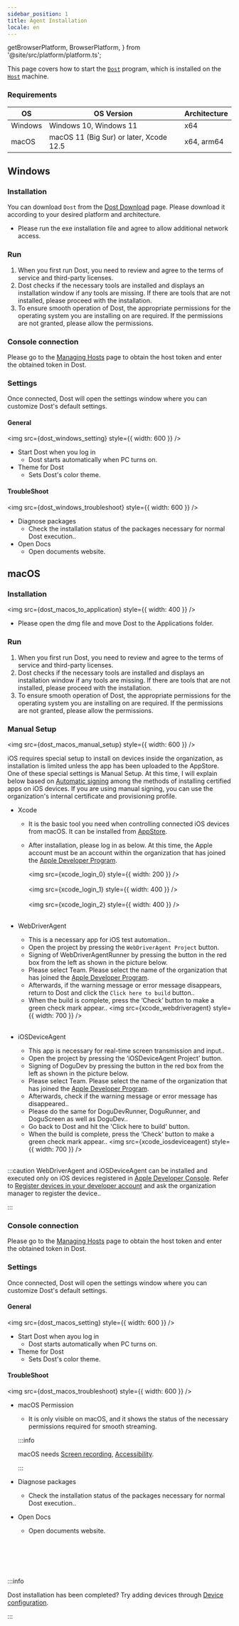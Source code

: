 ```yaml
---
sidebar_position: 1
title: Agent Installation
locale: en
---
```


  getBrowserPlatform,
  BrowserPlatform,
} from '@site/src/platform/platform.ts';

This page covers how to start the [`Dost`](/device-farm#host-and-dost) program, which is installed on the [`Host`](/device-farm#host-and-dost) machine.

### Requirements

| OS      | OS Version                              | Architecture |
| ------- | --------------------------------------- | ------------ |
| Windows | Windows 10, Windows 11                  | x64          |
| macOS   | macOS 11 (Big Sur) or later, Xcode 12.5 | x64, arm64   |

## Windows

### Installation

You can download `Dost` from the [Dost Download](https://dogutech.io/downloads/dost) page.
Please download it according to your desired platform and architecture.

- Please run the exe installation file and agree to allow additional
  network access.

### Run

1. When you first run Dost, you need to review and agree to the terms of service and third-party licenses.
2. Dost checks if the necessary tools are installed and displays an installation window if any tools are missing. If there are tools that are not installed, please proceed with the installation.
3. To ensure smooth operation of Dost, the appropriate permissions for the operating system you are installing on are required. If the permissions are not granted, please allow the permissions.

### Console connection

Please go to the [Managing Hosts](/management/organization/host) page to obtain the host token and enter the obtained token in Dost.

### Settings

Once connected, Dost will open the settings window where you can customize Dost's default settings.

#### General

<img src={dost_windows_setting} style={{ width: 600 }} />

- Start Dost when you log in
  - Dost starts automatically when PC turns on.
- Theme for Dost
  - Sets Dost's color theme.

#### TroubleShoot

<img src={dost_windows_troubleshoot} style={{ width: 600 }} />

- Diagnose packages
  - Check the installation status of the packages necessary for normal
    Dost execution..
- Open Docs
  - Open documents website.

## macOS

### Installation

<img src={dost_macos_to_application} style={{ width: 400 }} />

- Please open the dmg file and move Dost to the Applications folder.

### Run

1. When you first run Dost, you need to review and agree to the terms of service and third-party licenses.
2. Dost checks if the necessary tools are installed and displays an installation window if any tools are missing. If there are tools that are not installed, please proceed with the installation.
3. To ensure smooth operation of Dost, the appropriate permissions for the operating system you are installing on are required. If the permissions are not granted, please allow the permissions.

### Manual Setup

<img src={dost_macos_manual_setup} style={{ width: 600 }} />

iOS requires special setup to install on devices inside the organization, as installation is limited unless the app has been uploaded to the AppStore. One of these special settings is Manual Setup. At this time, I will explain below based on [Automatic signing](https://developer.apple.com/documentation/xcode/distributing-your-app-to-registered-devices#Register-devices-automatically-in-Xcode) among the methods of installing certified apps on iOS devices. If you are using manual signing, you can use the organization's internal certificate and provisioning profile.

- Xcode

  - It is the basic tool you need when controlling connected iOS devices from macOS. It can be installed from [AppStore](https://apps.apple.com/us/app/xcode/id497799835?mt=12).
  - After installation, please log in as below. At this time, the Apple account must be an account within the organization that has joined the [Apple Developer Program](https://developer.apple.com/programs/).

    <img src={xcode_login_0} style={{ width: 200 }} /> <br></br>
    <img src={xcode_login_1} style={{ width: 400 }} /> <br></br>
    <img src={xcode_login_2} style={{ width: 400 }} /> <br></br>

- WebDriverAgent
  - This is a necessary app for iOS test automation..
  - Open the project by pressing the `WebDriverAgent Project` button.
  - Signing of WebDriverAgentRunner by pressing the button in the red box from the left as shown in the picture below.
  - Please select Team. Please select the name of the organization that has joined the [Apple Developer Program](https://developer.apple.com/programs/).
  - Afterwards, if the warning message or error message disappears, return to Dost and click the `Click here to build` button..
  - When the build is complete, press the ‘Check’ button to make a green check mark appear..
    <img src={xcode_webdriveragent} style={{ width: 700 }} /> <br></br>
- iOSDeviceAgent
  - This app is necessary for real-time screen transmission and input..
  - Open the project by pressing the ‘iOSDeviceAgent Project’ button.
  - Signing of DoguDev by pressing the button in the red box from the left as shown in the picture below.
  - Please select Team. Please select the name of the organization that has joined the [Apple Developer Program](https://developer.apple.com/programs/).
  - Afterwards, check if the warning message or error message has disappeared..
  - Please do the same for DoguDevRunner, DoguRunner, and DoguScreen as well as DoguDev..
  - Go back to Dost and hit the 'Click here to build' button.
  - When the build is complete, press the ‘Check’ button to make a green check mark appear..
    <img src={xcode_iosdeviceagent} style={{ width: 700 }} /> <br></br>

:::caution
WebDriverAgent and iOSDeviceAgent can be installed and executed only on iOS devices registered in [Apple Developer Console](https://developer.apple.com/account/resources/devices/list). Refer to [Register devices in your developer account](https://developer.apple.com/documentation/xcode/distributing-your-app-to-registered-devices#Register-devices-in-your-developer-account) and ask the organization manager to register the device..

:::

### Console connection

Please go to the [Managing Hosts](/management/organization/host) page to obtain the host token and enter the obtained token in Dost.

### Settings

Once connected, Dost will open the settings window where you can customize Dost's default settings.

#### General

<img src={dost_macos_setting} style={{ width: 600 }} />

- Start Dost when ayou log in
  - Dost starts automatically when PC turns on.
- Theme for Dost
  - Sets Dost's color theme.

#### TroubleShoot

<img src={dost_macos_troubleshoot} style={{ width: 600 }} />

- macOS Permission

  - It is only visible on macOS, and it shows the status of the
    necessary permissions required for smooth streaming.

  :::info

  macOS needs [Screen recording](https://support.apple.com/guide/mac-help/mchld6aa7d23/mac), [Accessibility](https://support.apple.com/guide/mac-help/mh43185/mac).

  :::

- Diagnose packages
  - Check the installation status of the packages necessary for normal
    Dost execution..
- Open Docs
  - Open documents website.

<br></br>
<br></br>

:::info

Dost installation has been completed? Try adding devices through [Device configuration](../device/settings).

:::
